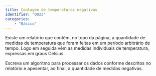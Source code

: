 ```yaml
---
title: Contagem de temperaturas negativas
identifier: "0023"
categories:
    - "Básico"
---
```


::: {.exercicio}
Existe um relatório que contém, no topo da página, a quantidade de medidas de temperatura que foram feitas em um período arbitrário de tempo. Logo em seguida vêm as medidas individuais de temperatura, expressas em graus Celsius.

Escreva um algoritmo para processar os dados conforme descritos no relatório e apesentar, ao final, a quantidade de medidas negativas.

<!-- @sol-0023 -->
:::